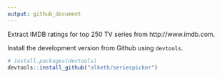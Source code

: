 ```yaml
---
output: github_document
---
```


Extract IMDB ratings for top 250 TV series from http://www.imdb.com.

Install the development version from Github using `devtools`. 

```R
# install.packages(devtools)
devtools::install_github("alketh/seriespicker")
```
